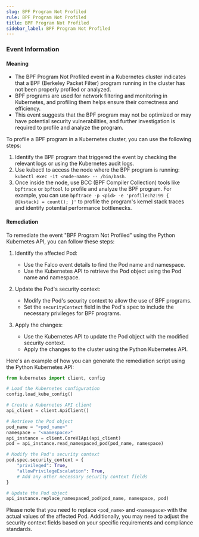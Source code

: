 ```yaml
--- 
slug: BPF Program Not Profiled
rule: BPF Program Not Profiled
title: BPF Program Not Profiled
sidebar_label: BPF Program Not Profiled
---
```

                   


### Event Information

#### Meaning

- The BPF Program Not Profiled event in a Kubernetes cluster indicates that a BPF (Berkeley Packet Filter) program running in the cluster has not been properly profiled or analyzed.
- BPF programs are used for network filtering and monitoring in Kubernetes, and profiling them helps ensure their correctness and efficiency.
- This event suggests that the BPF program may not be optimized or may have potential security vulnerabilities, and further investigation is required to profile and analyze the program.

To profile a BPF program in a Kubernetes cluster, you can use the following steps:
1. Identify the BPF program that triggered the event by checking the relevant logs or using the Kubernetes audit logs.
2. Use kubectl to access the node where the BPF program is running: `kubectl exec -it <node-name> -- /bin/bash`.
3. Once inside the node, use BCC (BPF Compiler Collection) tools like `bpftrace` or `bpftool` to profile and analyze the BPF program. For example, you can use `bpftrace -p <pid> -e 'profile:hz:99 { @[kstack] = count(); }'` to profile the program's kernel stack traces and identify potential performance bottlenecks.

#### Remediation

To remediate the event "BPF Program Not Profiled" using the Python Kubernetes API, you can follow these steps:

1. Identify the affected Pod:
   - Use the Falco event details to find the Pod name and namespace.
   - Use the Kubernetes API to retrieve the Pod object using the Pod name and namespace.

2. Update the Pod's security context:
   - Modify the Pod's security context to allow the use of BPF programs.
   - Set the `securityContext` field in the Pod's spec to include the necessary privileges for BPF programs.

3. Apply the changes:
   - Use the Kubernetes API to update the Pod object with the modified security context.
   - Apply the changes to the cluster using the Python Kubernetes API.

Here's an example of how you can generate the remediation script using the Python Kubernetes API:

```python
from kubernetes import client, config

# Load the Kubernetes configuration
config.load_kube_config()

# Create a Kubernetes API client
api_client = client.ApiClient()

# Retrieve the Pod object
pod_name = "<pod_name>"
namespace = "<namespace>"
api_instance = client.CoreV1Api(api_client)
pod = api_instance.read_namespaced_pod(pod_name, namespace)

# Modify the Pod's security context
pod.spec.security_context = {
    "privileged": True,
    "allowPrivilegeEscalation": True,
    # Add any other necessary security context fields
}

# Update the Pod object
api_instance.replace_namespaced_pod(pod_name, namespace, pod)
```

Please note that you need to replace `<pod_name>` and `<namespace>` with the actual values of the affected Pod. Additionally, you may need to adjust the security context fields based on your specific requirements and compliance standards.

 